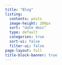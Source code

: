 ```yaml
---
title: "Blog"
listing:
  contents: posts
  image-height: 200px
  sort: "date desc"
  type: default
  categories: true
  sort-ui: false
  filter-ui: false
page-layout: full
title-block-banner: true
---
```



